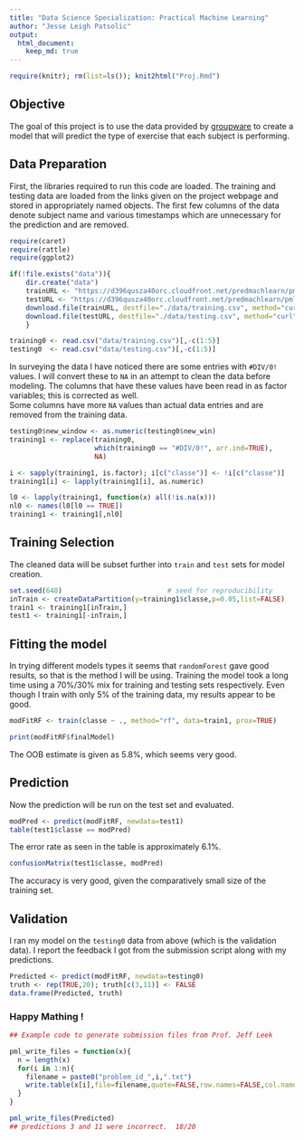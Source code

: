 ```yaml
---
title: "Data Science Specialization: Practical Machine Learning"
author: "Jesse Leigh Patsolic"
output: 
  html_document:
    keep_md: true
---
```


```r
require(knitr); rm(list=ls()); knit2html("Proj.Rmd")
```

## Objective 

The goal of this project is to use the data provided by 
[groupware](http://groupware.les.inf.puc-rio.br/har) to create a 
model that will predict the type of exercise that each subject is performing.

## Data Preparation 

First, the libraries required to run this code are loaded.
The training and testing data are loaded from the links given on the
project webpage and stored in appropriately named objects.
The first few columns of the data denote subject name and 
various timestamps which are unnecessary for the prediction and 
are removed.

```r
require(caret)
require(rattle)
require(ggplot2)

if(!file.exists("data")){
    dir.create("data")
    trainURL <- "https://d396qusza40orc.cloudfront.net/predmachlearn/pml-training.csv"
    testURL <- "https://d396qusza40orc.cloudfront.net/predmachlearn/pml-testing.csv"
    download.file(trainURL, destfile="./data/training.csv", method="curl")
    download.file(testURL, destfile="./data/testing.csv", method="curl")
    }

training0 <- read.csv("data/training.csv")[,-c(1:5)]
testing0  <- read.csv("data/testing.csv")[,-c(1:5)]
```

In surveying the data I have noticed there are some entries with
`#DIV/0!` values.  I will convert these to `NA` in an attempt to clean 
the data before modeling.  The columns that have these values have been
read in as factor variables; this is corrected as well.  
Some columns have more `NA` values than actual data entries and are 
removed from the training data.

```r
testing0$new_window <- as.numeric(testing0$new_win)
training1 <- replace(training0, 
                     which(training0 == "#DIV/0!", arr.ind=TRUE),
                     NA)

i <- sapply(training1, is.factor); i[c("classe")] <- !i[c("classe")]
training1[i] <- lapply(training1[i], as.numeric)

l0 <- lapply(training1, function(x) all(!is.na(x)))
nl0 <- names(l0[l0 == TRUE])
training1 <- training1[,nl0]
```
## Training Selection
The cleaned data will be subset further into `train` and `test` sets
for model creation.  

```r
set.seed(648)                          # seed for reproducibility
inTrain <- createDataPartition(y=training1$classe,p=0.05,list=FALSE)
train1 <- training1[inTrain,]
test1 <- training1[-inTrain,]
```

## Fitting the model
In trying different models types it seems that
`randomForest` gave good results, so that is the method I will be using. 
Training the model took a long time using a 70%/30% mix for training and
testing sets respectively.  Even though I train with only 5% of the
training data, my results appear to be good.


```r
modFitRF <- train(classe ~ ., method="rf", data=train1, prox=TRUE)
```

```r
print(modFitRF$finalModel)
```

The OOB estimate is given as 5.8%, which seems very good.

## Prediction 
Now the prediction will be run on the test set and evaluated.

```r
modPred <- predict(modFitRF, newdata=test1)
table(test1$classe == modPred)
```
The error rate as seen in the table is approximately 6.1%.

```r
confusionMatrix(test1$classe, modPred)
```

The accuracy is very good, given the comparatively small size of the
training set.  

## Validation
I ran my model on the `testing0` data from above (which is the
validation data).  I report the feedback I got from the submission
script along with my predictions.

```r
Predicted <- predict(modFitRF, newdata=testing0)
truth <- rep(TRUE,20); truth[c(3,11)] <- FALSE
data.frame(Predicted, truth)
```

### Happy Mathing ! ###













```r
## Example code to generate submission files from Prof. Jeff Leek

pml_write_files = function(x){
  n = length(x)
  for(i in 1:n){
    filename = paste0("problem_id_",i,".txt")
    write.table(x[i],file=filename,quote=FALSE,row.names=FALSE,col.names=FALSE)
  }
}

pml_write_files(Predicted)
## predictions 3 and 11 were incorrect.  18/20
```
